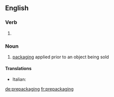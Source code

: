 ==English==

===Verb===
{{head|en|present participle}}

# {{present participle of|prepackage|lang=en|nocat=1}}

===Noun===
{{en-noun|-}}

# [[packaging]] applied prior to an object being sold

====Translations====
{{trans-top|packaging applied prior to sale}}
* Italian: {{t|it|preconfezionamento|m}}
{{trans-mid}}
{{trans-bottom}}

[[de:prepackaging]]
[[fr:prepackaging]]